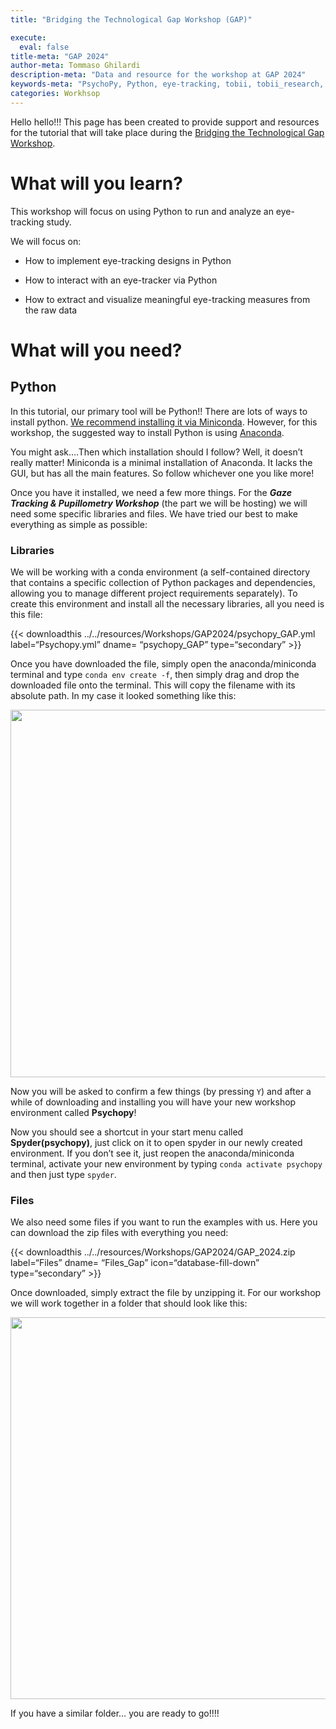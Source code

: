 ```yaml
---
title: "Bridging the Technological Gap Workshop (GAP)"

execute:
  eval: false
title-meta: "GAP 2024"
author-meta: Tommaso Ghilardi
description-meta: "Data and resource for the workshop at GAP 2024"
keywords-meta: "PsychoPy, Python, eye-tracking, tobii, tobii_research, experimental psychology, tutorial, experiment, DevStart, developmental science, workshop"
categories: Workhsop
---
```


Hello hello!!! This page has been created to provide support and resources for the tutorial that will take place during the [Bridging the Technological Gap Workshop](https://www.eva.mpg.de/de/comparative-cultural-psychology/events/2024-btg2/).

# What will you learn?

This workshop will focus on using Python to run and analyze an eye-tracking study.

We will focus on:

-   How to implement eye-tracking designs in Python

-   How to interact with an eye-tracker via Python

-   How to extract and visualize meaningful eye-tracking measures from the raw data

# What will you need?

## Python

In this tutorial, our primary tool will be Python!! There are lots of ways to install python. [We recommend installing it via Miniconda](/CONTENT/GettingStarted/GettingStartedWithPython.qmd). However, for this workshop, the suggested way to install Python is using [Anaconda](https://www.anaconda.com/download/success).

You might ask....Then which installation should I follow? Well, it doesn't really matter! Miniconda is a minimal installation of Anaconda. It lacks the GUI, but has all the main features. So follow whichever one you like more!

Once you have it installed, we need a few more things. For the ***Gaze Tracking & Pupillometry Workshop*** (the part we will be hosting) we will need some specific libraries and files. We have tried our best to make everything as simple as possible:

### Libraries

We will be working with a conda environment (a self-contained directory that contains a specific collection of Python packages and dependencies, allowing you to manage different project requirements separately). To create this environment and install all the necessary libraries, all you need is this file:

{{< downloadthis ../../resources/Workshops/GAP2024/psychopy_GAP.yml label="Psychopy.yml" dname= "psychopy_GAP" type="secondary" >}}

Once you have downloaded the file, simply open the anaconda/miniconda terminal and type `conda env create -f`, then simply drag and drop the downloaded file onto the terminal. This will copy the filename with its absolute path. In my case it looked something like this:

![](/resources/Workshops/GAP2024/exampleTerminal_gap2024.png){fig-align="center" width="588"}

Now you will be asked to confirm a few things (by pressing `Y`) and after a while of downloading and installing you will have your new workshop environment called **Psychopy**!

Now you should see a shortcut in your start menu called **Spyder(psychopy)**, just click on it to open spyder in our newly created environment. If you don't see it, just reopen the anaconda/miniconda terminal, activate your new environment by typing `conda activate psychopy` and then just type `spyder`.

### Files

We also need some files if you want to run the examples with us. Here you can download the zip files with everything you need:

{{< downloadthis ../../resources/Workshops/GAP2024/GAP_2024.zip label="Files" dname= "Files_Gap" icon="database-fill-down" type="secondary" >}}

Once downloaded, simply extract the file by unzipping it. For our workshop we will work together in a folder that should look like this:

![](/resources/Workshops/GAP2024/FinalFolder.png){fig-align="center" width="611"}

If you have a similar folder... you are ready to go!!!!
